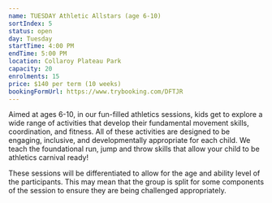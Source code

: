 ```yaml
---
name: TUESDAY Athletic Allstars (age 6-10)
sortIndex: 5
status: open
day: Tuesday
startTime: 4:00 PM
endTime: 5:00 PM
location: Collaroy Plateau Park
capacity: 20
enrolments: 15
price: $140 per term (10 weeks)
bookingFormUrl: https://www.trybooking.com/DFTJR
---
```

Aimed at ages 6-10, in our fun-filled athletics sessions, kids get to explore a wide range of activities that develop their fundamental movement skills, coordination, and fitness. All of these activities are designed to be engaging, inclusive, and developmentally appropriate for each child. We teach the foundational run, jump and throw skills that allow your child to be athletics carnival ready!

These sessions will be differentiated to allow for the age and ability level of the participants. This may mean that the group is split for some components of the session to ensure they are being challenged appropriately.
